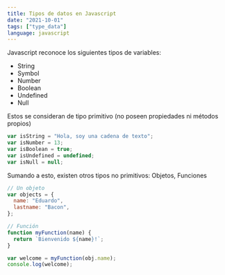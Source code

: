```yaml
---
title: Tipos de datos en Javascript
date: "2021-10-01"
tags: ["type_data"]
language: javascript
---
```


Javascript reconoce los siguientes tipos de variables:

- String
- Symbol
- Number
- Boolean
- Undefined
- Null

Estos se consideran de tipo primitivo (no poseen propiedades ni métodos propios)

```javascript
var isString = "Hola, soy una cadena de texto";
var isNumber = 13;
var isBoolean = true;
var isUndefined = undefined;
var isNull = null;
```

Sumando a esto, existen otros tipos no primitivos:
Objetos, Funciones

```javascript
// Un objeto
var objects = {
  name: "Eduardo",
  lastname: "Bacon",
};

// Función
function myFunction(name) {
  return `Bienvenido ${name}!`;
}

var welcome = myFunction(obj.name);
console.log(welcome);
```
